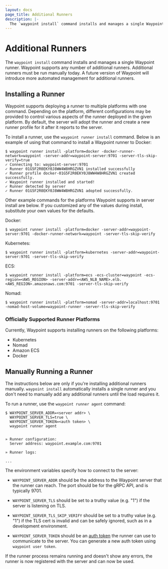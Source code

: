 ```yaml
---
layout: docs
page_title: Additional Runners
description: |-
  The `waypoint install` command installs and manages a single Waypoint runner. Waypoint supports any number of additional runners. Additional runners must be run manually today.
---
```


# Additional Runners

The `waypoint install` command installs and manages a single Waypoint runner.
Waypoint supports any number of additional runners. Additional runners must
be run manually today. A future version of Waypoint will introduce more
automated management for additional runners.

## Installing a Runner

Waypoint supports deploying a runner to multiple platforms with one command.
Depending on the platform, different configurations may be provided to control
various aspects of the runner deployed in the given platform. By default, the
server will adopt the runner and create a new runner profile for it after it
reports to the server.

To install a runner, use the `waypoint runner install` command. Below is an
example of using that command to install a Waypoint runner to Docker:

```shell-session
$ waypoint runner install -platform=docker -docker-runner-network=waypoint -server-addr=waypoint-server:9701 -server-tls-skip-verify=true
✓ Connecting to: waypoint-server:9701
✓ Runner 01G5F2R0EKY0J8WW4W8HRGZVN1 installed successfully
✓ Runner profile docker-01G5F2R0EKY0J8WW4W8HRGZVN1 created successfully.
✓ Waypoint runner installed and started!
✓ Runner detected by server
✓ Runner 01G5F2R0EKY0J8WW4W8HRGZVN1 adopted successfully.
```

Other example commands for the platforms Waypoint supports in server install are
below. If you customized any of the values during install, substitute your own
values for the defaults.

Docker:

```shell-session
$ waypoint runner install -platform=docker -server-addr=waypoint-server:9701 -docker-runner-network=waypoint -server-tls-skip-verify
```

Kubernetes:

```shell-session
$ waypoint runner install -platform=kubernetes -server-addr=waypoint-server:9701 -server-tls-skip-verify
```

ECS:

```shell-session
$ waypoint runner install -platform=ecs -ecs-cluster=waypoint -ecs-region=<AWS_REGION> -server-addr=<AWS_NLB_NAME>.elb.<AWS_REGION>.amazonaws.com:9701 -server-tls-skip-verify
```

Nomad:

```shell-session
$ waypoint runner install -platform=nomad -server-addr=localhost:9701 -nomad-host-volume=waypoint-runner -server-tls-skip-verify
```

### Officially Supported Runner Platforms

Currently, Waypoint supports installing runners on the following platforms:

- Kubernetes
- Nomad
- Amazon ECS
- Docker

## Manually Running a Runner

The instructions below are only if you're installing additional runners
manually. `waypoint install` automatically installs a single runner and
you don't need to manually add any additional runners until the load
requires it.

To run a runner, use the `waypoint runner agent` command:

```shell-session
$ WAYPOINT_SERVER_ADDR=<server addr> \
  WAYPOINT_SERVER_TLS=true \
  WAYPOINT_SERVER_TOKEN=<auth token> \
  waypoint runner agent


» Runner configuration:
  Server address: waypoint.example.com:9701

» Runner logs:

...
```

The environment variables specify how to connect to the server:

- `WAYPOINT_SERVER_ADDR` should be the address to the Waypoint server
  that the runner can reach. The port should be for the gRPC API, and
  is typically 9701.

- `WAYPOINT_SERVER_TLS` should be set to a truthy value (e.g. "1") if
  the server is listening on TLS.

- `WAYPOINT_SERVER_TLS_SKIP_VERIFY` should be set to a truthy value
  (e.g. "1") if the TLS cert is invalid and can be safely ignored,
  such as in a development environment.

- `WAYPOINT_SERVER_TOKEN` should be an [auth token](/docs/server/auth)
  the runner can use to communicate to the server. You can generate a new
  auth token using `waypoint user token`.

If the runner process remains running and doesn't show any errors, the
runner is now registered with the server and can now be used.
